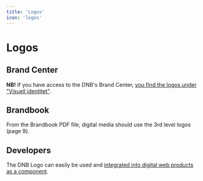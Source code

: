 ```yaml
---
title: 'Logos'
icon: 'logos'
---
```



# Logos

## Brand Center

**NB!** If you have access to the DNB's Brand Center, [you find the logos under "Visuell identitet"](https://bc.dnb.no/brandcenter/no/dnbvisualguidelines/component/default/761).

## Brandbook

From the Brandbook PDF file, digital media should use the 3rd level logos (page 9).

## Developers

The DNB Logo can easily be used and [integrated into digital web products as a component](/uilib/components/logo).

<div class="example-box center">
  <Logo size="200" />
</div>
